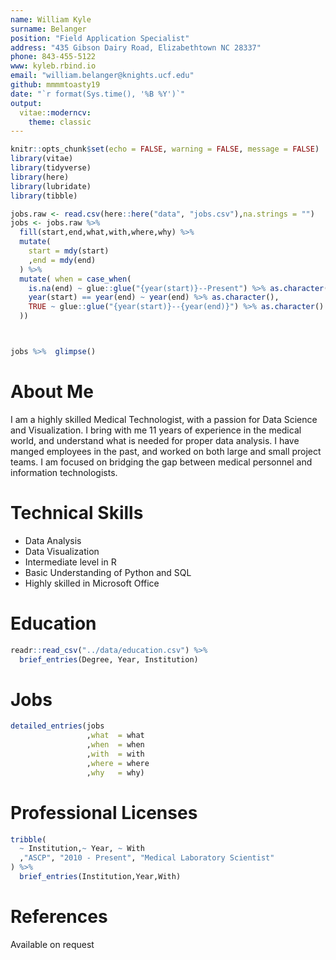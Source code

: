 ```yaml
---
name: William Kyle
surname: Belanger
position: "Field Application Specialist"
address: "435 Gibson Dairy Road, Elizabethtown NC 28337"
phone: 843-455-5122
www: kyleb.rbind.io
email: "william.belanger@knights.ucf.edu"
github: mmmmtoasty19
date: "`r format(Sys.time(), '%B %Y')`"
output: 
  vitae::moderncv:
    theme: classic
---
```


```r
knitr::opts_chunk$set(echo = FALSE, warning = FALSE, message = FALSE)
library(vitae)
library(tidyverse)
library(here)
library(lubridate)
library(tibble)

```

```r
jobs.raw <- read.csv(here::here("data", "jobs.csv"),na.strings = "")
jobs <- jobs.raw %>% 
  fill(start,end,what,with,where,why) %>% 
  mutate(
    start = mdy(start)
    ,end = mdy(end)
  ) %>% 
  mutate( when = case_when(
    is.na(end) ~ glue::glue("{year(start)}--Present") %>% as.character(),
    year(start) == year(end) ~ year(end) %>% as.character(),
    TRUE ~ glue::glue("{year(start)}--{year(end)}") %>% as.character()
  ))



jobs %>%  glimpse()
```

# About Me
  I am a highly skilled Medical Technologist, with a passion for Data Science and Visualization.  I bring with me 11 years of experience in the medical world, and understand what is needed for proper data analysis.  I have manged employees in the past, and worked on both large and small project teams. I am focused on bridging the gap between medical personnel and information technologists.

# Technical Skills
 - Data Analysis
 - Data Visualization
 - Intermediate level in R
 - Basic Understanding of Python and SQL
 - Highly skilled in Microsoft Office

# Education

```r
readr::read_csv("../data/education.csv") %>% 
  brief_entries(Degree, Year, Institution)

```

# Jobs

```r
detailed_entries(jobs
                 ,what  = what
                 ,when  = when
                 ,with  = with
                 ,where = where
                 ,why   = why)
```

# Professional Licenses

```r
tribble(
  ~ Institution,~ Year, ~ With
  ,"ASCP", "2010 - Present", "Medical Laboratory Scientist"
) %>% 
  brief_entries(Institution,Year,With)
```



# References
  
  Available on request